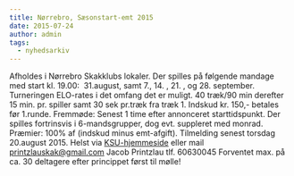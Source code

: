 ```yaml
---
title: Nørrebro, Sæsonstart-emt 2015
date: 2015-07-24
author: admin
tags:
  - nyhedsarkiv
---
```


Afholdes i Nørrebro Skakklubs lokaler. Der spilles på følgende mandage med start kl. 19.00:  31.august, samt 7., 14. , 21. , og 28. september. Turneringen ELO-rates i det omfang det er muligt. 40 træk/90 min derefter 15 min. pr. spiller samt 30 sek pr.træk fra træk 1. Indskud kr. 150,- betales før 1.runde. Fremmøde: Senest 1 time efter annonceret starttidspunkt. Der spilles fortrinsvis i 6-mandsgrupper, dog evt. suppleret med monrad. Præmier: 100% af (indskud minus emt-afgift). Tilmelding senest torsdag 20.august 2015. Helst via [KSU-hjemmeside](http://ksu.dk/kalender/dotnet/viskalender.aspx?id=1488) eller mail printzlauskak@gmail.com Jacob Printzlau tlf. 60630045 Forventet max. på ca. 30 deltagere efter princippet først til mølle!

